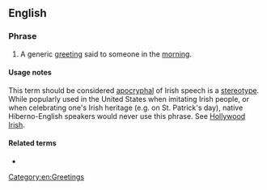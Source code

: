 ==English==

===Phrase===
{{head|en|noun|head=[[top]] of the [[morning]]|}}

# {{lb|en|Ireland|New England|idiomatic|archaic}} A generic [[greeting]] said to someone in the [[morning]].

====Usage notes====
This term should be considered [[apocryphal]] of Irish speech is a [[stereotype]]. While popularly used in the United States when imitating Irish people, or when celebrating one's Irish heritage (e.g. on St. Patrick's day), native Hiberno-English speakers would never use this phrase. See [[Hollywood Irish]].

====Related terms====
* {{l|en|top of the hour}}

[[Category:en:Greetings]]